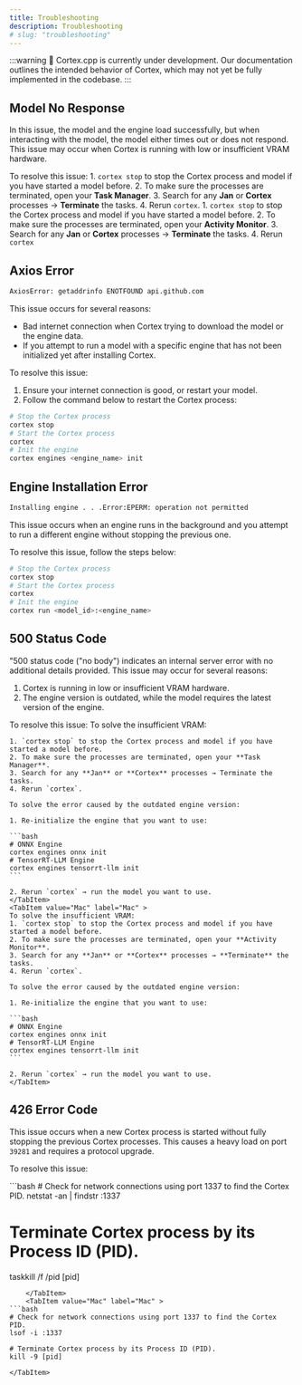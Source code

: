 ```yaml
---
title: Troubleshooting
description: Troubleshooting
# slug: "troubleshooting"
---
```




:::warning
🚧 Cortex.cpp is currently under development. Our documentation outlines the intended behavior of Cortex, which may not yet be fully implemented in the codebase.
:::

## Model No Response

In this issue, the model and the engine load successfully, but when interacting with the model, the model either times out or does not respond. This issue may occur when Cortex is running with low or insufficient VRAM hardware.

To resolve this issue:
<Tabs>
    <TabItem value="Windows" label="Windows">
    1. `cortex stop` to stop the Cortex process and model if you have started a model before.
    2. To make sure the processes are terminated, open your **Task Manager**.
    3. Search for any **Jan** or **Cortex** processes → **Terminate** the tasks.
    4. Rerun `cortex`.
    </TabItem>
    <TabItem value="Mac" label="Mac">
    1. `cortex stop` to stop the Cortex process and model if you have started a model before.
    2. To make sure the processes are terminated, open your **Activity Monitor**.
    3. Search for any **Jan** or **Cortex** processes → **Terminate** the tasks.
    4. Rerun `cortex`
    </TabItem>
</Tabs>

## Axios Error
```bash
AxiosError: getaddrinfo ENOTFOUND api.github.com
```

This issue occurs for several reasons:

- Bad internet connection when Cortex trying to download the model or the engine data.
- If you attempt to run a model with a specific engine that has not been initialized yet after installing Cortex.

To resolve this issue:

1. Ensure your internet connection is good, or restart your model.
2.  Follow the command below to restart the Cortex process:

```bash
# Stop the Cortex process
cortex stop
# Start the Cortex process
cortex
# Init the engine
cortex engines <engine_name> init
```

## Engine Installation Error

```bash
Installing engine . . .Error:EPERM: operation not permitted
```
This issue occurs when an engine runs in the background and you attempt to run a different engine without stopping the previous one.

To resolve this issue, follow the steps below:

```bash
# Stop the Cortex process
cortex stop
# Start the Cortex process
cortex
# Init the engine
cortex run <model_id>:<engine_name>
```

## 500 Status Code

"500 status code ("no body") indicates an internal server error with no additional details provided. This issue may occur for several reasons:

1. Cortex is running in low or insufficient VRAM hardware.
2. The engine version is outdated, while the model requires the latest version of the engine.

To resolve this issue:
<Tabs>
    <TabItem value="Windows" label="Windows">
    To solve the insufficient VRAM:

    1. `cortex stop` to stop the Cortex process and model if you have started a model before.
    2. To make sure the processes are terminated, open your **Task Manager**.
    3. Search for any **Jan** or **Cortex** processes → Terminate the tasks.
    4. Rerun `cortex`.

    To solve the error caused by the outdated engine version:

    1. Re-initialize the engine that you want to use:

    ```bash
    # ONNX Engine
    cortex engines onnx init
    # TensorRT-LLM Engine
    cortex engines tensorrt-llm init
    ```

    2. Rerun `cortex` → run the model you want to use.
    </TabItem>
    <TabItem value="Mac" label="Mac" >
    To solve the insufficient VRAM:
    1. `cortex stop` to stop the Cortex process and model if you have started a model before.
    2. To make sure the processes are terminated, open your **Activity Monitor**.
    3. Search for any **Jan** or **Cortex** processes → **Terminate** the tasks.
    4. Rerun `cortex`.

    To solve the error caused by the outdated engine version:

    1. Re-initialize the engine that you want to use:

    ```bash
    # ONNX Engine
    cortex engines onnx init
    # TensorRT-LLM Engine
    cortex engines tensorrt-llm init
    ```

    2. Rerun `cortex` → run the model you want to use.
    </TabItem>
</Tabs>

## 426 Error Code

This issue occurs when a new Cortex process is started without fully stopping the previous Cortex processes. This causes a heavy load on port `39281` and requires a protocol upgrade.

To resolve this issue:

<Tabs>
    <TabItem value="Windows" label="Windows">
```bash
# Check for network connections using port 1337 to find the Cortex PID.
netstat -an | findstr :1337

# Terminate Cortex process by its Process ID (PID).
taskkill /f /pid [pid]
```
    </TabItem>
    <TabItem value="Mac" label="Mac" >
```bash
# Check for network connections using port 1337 to find the Cortex PID.
lsof -i :1337

# Terminate Cortex process by its Process ID (PID).
kill -9 [pid]
```
    </TabItem>
</Tabs>
